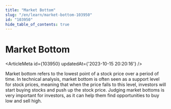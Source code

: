 ```yaml
---
title: "Market Bottom"
slug: "/en/learn/market-bottom-103950"
id: "103950"
hide_table_of_contents: true
---
```



# Market Bottom

<ArticleMeta id={103950} updatedAt={'2023-10-15 20:20:16'} />
<div className='border-solid border-b border-t-0 my-4 border-[var(--ifm-color-gray-300)]' />

Market bottom refers to the lowest point of a stock price over a period of time. In technical analysis, market bottom is often seen as a support level for stock prices, meaning that when the price falls to this level, investors will start buying stocks and push up the stock price. Judging market bottoms is very important for investors, as it can help them find opportunities to buy low and sell high.
